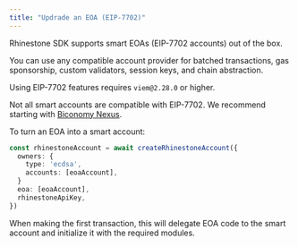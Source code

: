 ```yaml
---
title: "Updrade an EOA (EIP-7702)"
---
```


Rhinestone SDK supports smart EOAs (EIP-7702 accounts) out of the box.

You can use any compatible account provider for batched transactions, gas sponsorship, custom validators, session keys, and chain abstraction.

<Info>Using EIP-7702 features requires `viem@2.28.0` or higher.</Info>

<Warning>Not all smart accounts are compatible with EIP-7702. We recommend starting with [Biconomy Nexus](../customize/smart-account-providers/nexus).</Warning>

To turn an EOA into a smart account:

```ts {6}
const rhinestoneAccount = await createRhinestoneAccount({
  owners: {
    type: 'ecdsa',
    accounts: [eoaAccount],
  }
  eoa: [eoaAccount],
  rhinestoneApiKey,
})
```

When making the first transaction, this will delegate EOA code to the smart account and initialize it with the required modules.
